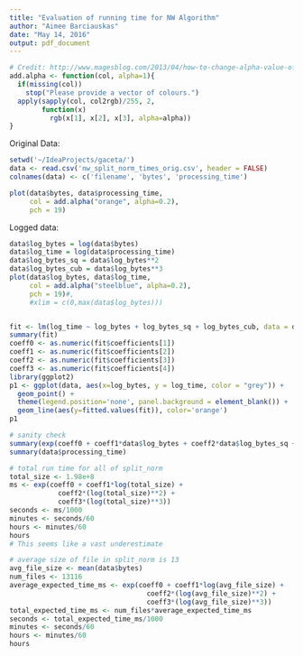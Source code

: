 ```yaml
---
title: "Evaluation of running time for NW Algorithm"
author: "Aimee Barciauskas"
date: "May 14, 2016"
output: pdf_document
---
```


```r
# Credit: http://www.magesblog.com/2013/04/how-to-change-alpha-value-of-colours-in.html
add.alpha <- function(col, alpha=1){
  if(missing(col))
    stop("Please provide a vector of colours.")
  apply(sapply(col, col2rgb)/255, 2, 
        function(x) 
          rgb(x[1], x[2], x[3], alpha=alpha))  
}
```

Original Data:

```r
setwd('~/IdeaProjects/gaceta/')
data <- read.csv('nw_split_norm_times_orig.csv', header = FALSE)
colnames(data) <- c('filename', 'bytes', 'processing_time')

plot(data$bytes, data$processing_time,
     col = add.alpha("orange", alpha=0.2),
     pch = 19)
```


Logged data:

```r
data$log_bytes = log(data$bytes)
data$log_time = log(data$processing_time)
data$log_bytes_sq = data$log_bytes**2
data$log_bytes_cub = data$log_bytes**3
plot(data$log_bytes, data$log_time,
     col = add.alpha("steelblue", alpha=0.2),
     pch = 19)#,
     #xlim = c(0,max(data$log_bytes)))


fit <- lm(log_time ~ log_bytes + log_bytes_sq + log_bytes_cub, data = data)
summary(fit)
coeff0 <- as.numeric(fit$coefficients[1])
coeff1 <- as.numeric(fit$coefficients[2])
coeff2 <- as.numeric(fit$coefficients[3])
coeff3 <- as.numeric(fit$coefficients[4])
library(ggplot2)
p1 <- ggplot(data, aes(x=log_bytes, y = log_time, color = "grey")) +
  geom_point() + 
  theme(legend.position='none', panel.background = element_blank()) +
  geom_line(aes(y=fitted.values(fit)), color='orange')
p1

# sanity check
summary(exp(coeff0 + coeff1*data$log_bytes + coeff2*data$log_bytes_sq + coeff3*data$log_bytes_cub))
summary(data$processing_time)

# total run time for all of split_norm
total_size <- 1.98e+8
ms <- exp(coeff0 + coeff1*log(total_size) +
            coeff2*(log(total_size)**2) + 
            coeff3*(log(total_size)**3))
seconds <- ms/1000
minutes <- seconds/60
hours <- minutes/60
hours
# This seems like a vast underestimate

# average size of file in split_norm is 13
avg_file_size <- mean(data$bytes)
num_files <- 13116
average_expected_time_ms <- exp(coeff0 + coeff1*log(avg_file_size) +
                                  coeff2*(log(avg_file_size)**2) +
                                  coeff3*(log(avg_file_size)**3))
total_expected_time_ms <- num_files*average_expected_time_ms
seconds <- total_expected_time_ms/1000
minutes <- seconds/60
hours <- minutes/60
hours
```



